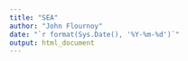 ```yaml
---
title: "SEA"
author: "John Flournoy"
date: "`r format(Sys.Date(), '%Y-%m-%d')`"
output: html_document
---
```


```r

```

